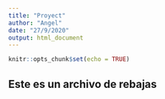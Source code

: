 ```yaml
---
title: "Proyect"
author: "Angel"
date: "27/9/2020"
output: html_document
---
```


```r
knitr::opts_chunk$set(echo = TRUE)
```

## Este es un archivo de rebajas

